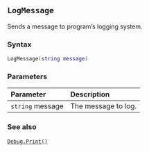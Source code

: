 ::: {.minipage data-latex="{\textwidth}"}
## `LogMessage`

Sends a message\index{log report!sending messages to} to program's logging system.

### Syntax {-}

``` .lua
LogMessage(string message)
```

### Parameters {-}

**Parameter** | **Description**
| :-- | :-- |
`string` message | The message to log.

### See also {-}

[`Debug.Print()`](#print)
:::

